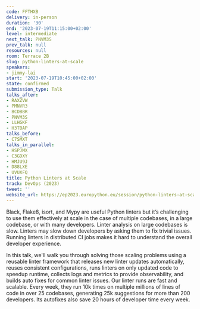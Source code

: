 ```yaml
---
code: FFTHXB
delivery: in-person
duration: '30'
end: '2023-07-19T11:15:00+02:00'
level: intermediate
next_talk: PNVM3S
prev_talk: null
resources: null
room: Terrace 2B
slug: python-linters-at-scale
speakers:
- jimmy-lai
start: '2023-07-19T10:45:00+02:00'
state: confirmed
submission_type: Talk
talks_after:
- RAXZVW
- PMNVR3
- BCDBBR
- PNVM3S
- LLHGKF
- H3TBAP
talks_before:
- C7SMXT
talks_in_parallel:
- HSPJMX
- C3GDXY
- HMJU9J
- D88LXE
- UVUXFQ
title: Python Linters at Scale
track: DevOps (2023)
tweet: ''
website_url: https://ep2023.europython.eu/session/python-linters-at-scale
---
```


Black, Flake8, isort, and Mypy are useful Python linters but it’s challenging to use them effectively at scale in the case of multiple codebases, in a large codebase, or with many developers. Linter analysis on large codebases is slow. Linters may slow down developers by asking them to fix trivial issues. Running linters in distributed CI jobs makes it hard to understand the overall developer experience.

In this talk, we'll walk you through solving those scaling problems using a reusable linter framework that releases new linter updates automatically, reuses consistent configurations, runs linters on only updated code to speedup runtime, collects logs and metrics to provide observability, and builds auto fixes for common linter issues. Our linter runs are fast and scalable. Every week, they run 10k times on multiple millions of lines of code in over 25 codebases, generating 25k suggestions for more than 200 developers. Its autofixes also save 20 hours of developer time every week.
